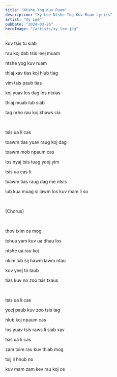 ```yaml
---
title: "Ntshe Yog Kuv Ruam"
description: "Xy Lee Ntshe Yog Kuv Ruam Lyrics"
artist: "Xy Lee"
pubDate: "2024-03-26"
heroImage: "/artists/xy_lee.jpg"
---
```


kuv tsis tu siab

rau koj dab tsis leej muam

ntshe yog kuv ruam

thiaj xav tias koj hlub tiag

vim tsis paub tias

koj yuav los dag los ntxias

thiaj muab lub siab

tag nrho rau koj khaws cia

<br />

tsis ua li cas

txawm tias yuav raug koj dag

txawm mob npaum cas

los nyaj tsis tuag yooj yim

tsis ua cas li

txawm tias raug dag me ntsis

lub kua muag si lawm los kuv mam li so

<br />

[Chorus]

<br />

thov txim os mog

txhua yam kuv ua dhau los

ntshe ua rau koj

nkim lub sij hawm lawm ntau

kuv yeej to taub

tias kuv no zoo tsis txaus

<br />

tsis ua li cas

yeej paub kuv zoo tsis tag

hlub koj npaum cas

los yuav tsis raws li siab xav

tsis ua li cas

zam txim rau kuv thiab mog

txij li hnub no

kuv mam zam kev rau koj os
